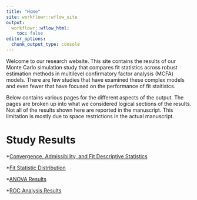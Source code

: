```yaml
---
title: "Home"
site: workflowr::wflow_site
output:
  workflowr::wflow_html:
    toc: false
editor_options:
  chunk_output_type: console
---
```


Welcome to our research website.
This site contains the results of our Monte Carlo simulation study that compares fit statistics across robust estimation methods in multilevel confirmatory factor analysis (MCFA) models.
There are few studies that have examined these complex models and even fewer that have focused on the performance of fit staitistcs.

Below contains various pages for the different aspects of the output. 
The pages are broken up into what we considered logical sections of the results.
Not all of the results shown here are reported in the manuscript.
This limitation is mostly due to space restrictions in the actual manuscript.

# Study Results

*[Convergence, Admissibility, and Fit Descriptive Statistics](summary_stats_tables.html)

*[Fit Statistic Distribution](fit_boxplots.html)

*[ANOVA Results](anova.html)

*[ROC Analysis Results](roc_analyses.html)


